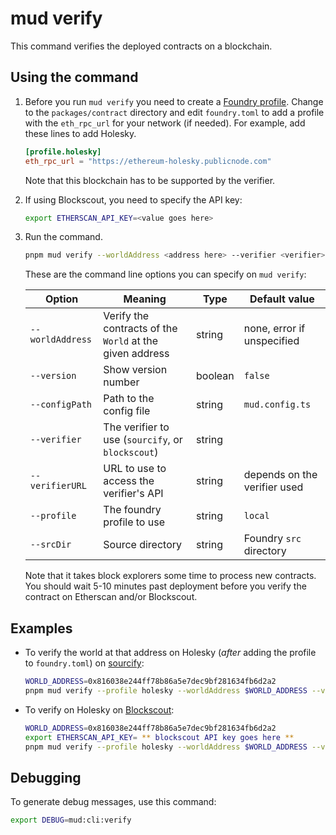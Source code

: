 # mud verify

This command verifies the deployed contracts on a blockchain.

## Using the command

1. Before you run `mud verify` you need to create a [Foundry profile](https://book.getfoundry.sh/reference/config/overview).
   Change to the `packages/contract` directory and edit `foundry.toml` to add a profile with the `eth_rpc_url` for your network (if needed).
   For example, add these lines to add Holesky.

   ```toml copy
   [profile.holesky]
   eth_rpc_url = "https://ethereum-holesky.publicnode.com"
   ```

   Note that this blockchain has to be supported by the verifier.

1. If using Blockscout, you need to specify the API key:

   ```sh copy
   export ETHERSCAN_API_KEY=<value goes here>
   ```

1. Run the command.

   ```sh copy
   pnpm mud verify --worldAddress <address here> --verifier <verifier> --profle <profile>
   ```

   These are the command line options you can specify on `mud verify`:

   | Option           | Meaning                                                  | Type    | Default value                |
   | ---------------- | -------------------------------------------------------- | ------- | ---------------------------- |
   | `--worldAddress` | Verify the contracts of the `World` at the given address | string  | none, error if unspecified   |
   | `--version`      | Show version number                                      | boolean | `false`                      |
   | `--configPath`   | Path to the config file                                  | string  | `mud.config.ts`              |
   | `--verifier`     | The verifier to use (`sourcify`, or `blockscout`)        | string  |                              |
   | `--verifierURL`  | URL to use to access the verifier's API                  | string  | depends on the verifier used |
   | `--profile`      | The foundry profile to use                               | string  | `local`                      |
   | `--srcDir`       | Source directory                                         | string  | Foundry `src` directory      |

   Note that it takes block explorers some time to process new contracts.
   You should wait 5-10 minutes past deployment before you verify the contract on Etherscan and/or Blockscout.

## Examples

- To verify the world at that address on Holesky (_after_ adding the profile to `foundry.toml`) on [sourcify](https://sourcify.dev/):

  ```sh
  WORLD_ADDRESS=0x816038e244ff78b86a5e7dec9bf281634fb6d2a2
  pnpm mud verify --profile holesky --worldAddress $WORLD_ADDRESS --verifier sourcify
  ```

- To verify on Holesky on [Blockscout](https://www.blockscout.com/):

  ```sh
  WORLD_ADDRESS=0x816038e244ff78b86a5e7dec9bf281634fb6d2a2
  export ETHERSCAN_API_KEY= ** blockscout API key goes here **
  pnpm mud verify --profile holesky --worldAddress $WORLD_ADDRESS --verifier blockscout --verifier-url 'https://eth-holesky.blockscout.com/api?'
  ```

## Debugging

To generate debug messages, use this command:

```sh copy
export DEBUG=mud:cli:verify
```

